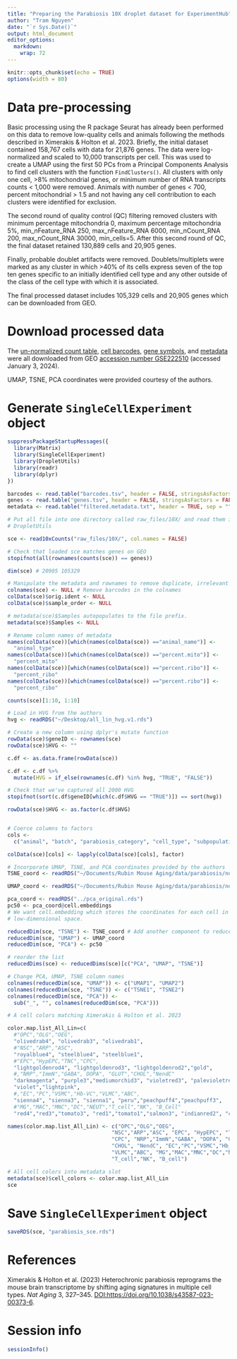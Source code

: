 ```yaml
---
title: "Preparing the Parabiosis 10X droplet dataset for ExperimentHub"
author: "Tram Nguyen"
date: "`r Sys.Date()`"
output: html_document
editor_options: 
  markdown: 
    wrap: 72
---
```


```r
knitr::opts_chunk$set(echo = TRUE)
options(width = 80)
```

# Data pre-processing

Basic processing using the R package Seurat has already been performed
on this data to remove low-quality cells and animals following the
methods described in Ximerakis & Holton et al. 2023. Briefly, the
initial dataset contained 158,767 cells with data for 21,876 genes. The
data were log-normalized and scaled to 10,000 transcripts per cell. This
was used to create a UMAP using the first 50 PCs from a Principal
Components Analysis to find cell clusters with the function
`FindClusters()`. All clusters with only one cell, \>8% mitochondrial
genes, or minimum number of RNA transcripts counts \< 1,000 were
removed. Animals with number of genes \< 700, percent mitochondrial \>
1.5 and not having any cell contribution to each clusters were
identified for exclusion.

The second round of quality control (QC) filtering removed clusters with
minimum percentage mitochondria 0, maximum percentage mitochondria 5%,
min_nFeature_RNA 250, max_nFeature_RNA 6000, min_nCount_RNA 200,
max_nCount_RNA 30000, min_cells=5. After this second round of QC, the
final dataset retained 130,889 cells and 20,905 genes.

Finally, probable doublet artifacts were removed. Doublets/multiplets
were marked as any cluster in which \>40% of its cells express seven of
the top ten genes specific to an initially identified cell type and any
other outside of the class of the cell type with which it is associated.

The final processed dataset includes 105,329 cells and 20,905 genes
which can be downloaded from GEO.

# Download processed data

The [un-normalized count
table](https://www.ncbi.nlm.nih.gov/geo/download/?acc=GSE222510&format=file&file=GSE222510%5Fraw%5Fmatrix%2Emtx%2Egz),
[cell
barcodes](https://www.ncbi.nlm.nih.gov/geo/download/?acc=GSE222510&format=file&file=GSE222510%5Fraw%5Fbarcodes%2Etsv%2Egz),
[gene
symbols](https://www.ncbi.nlm.nih.gov/geo/download/?acc=GSE222510&format=file&file=GSE222510%5Fraw%5Fgenes%2Etsv%2Egz),
and
[metadata](https://www.ncbi.nlm.nih.gov/geo/download/?acc=GSE222510&format=file&file=GSE222510%5Ffiltered%5Fmetadata%2Etxt%2Egz)
were all downloaded from GEO [accession number
GSE222510](https://www.ncbi.nlm.nih.gov/geo/query/acc.cgi?acc=GSE222510)
(accessed January 3, 2024).

UMAP, TSNE, PCA coordinates were provided courtesy of the authors.

# Generate `SingleCellExperiment` object

```r
suppressPackageStartupMessages({
  library(Matrix)
  library(SingleCellExperiment)
  library(DropletUtils)
  library(readr)
  library(dplyr)
})

barcodes <- read.table("barcodes.tsv", header = FALSE, stringsAsFactors = FALSE)
genes <- read.table("genes.tsv", header = FALSE, stringsAsFactors = FALSE)
metadata <- read.table("filtered.metadata.txt", header = TRUE, sep = "")

# Put all file into one directory called raw_files/10X/ and read them in with
# DropletUtils

sce <- read10xCounts("raw_files/10X/", col.names = FALSE)

# Check that loaded sce matches genes on GEO
stopifnot(all(rownames(counts(sce)) == genes))

dim(sce) # 20905 105329

# Manipulate the metadata and rownames to remove duplicate, irrelevant info
colnames(sce) <- NULL # Remove barcodes in the colnames
colData(sce)$orig.ident <- NULL
colData(sce)$sample_order <- NULL

# metadata(sce)$Samples autopopulates to the file prefix. 
metadata(sce)$Samples <- NULL

# Rename column names of metadata
names(colData(sce))[which(names(colData(sce)) =="animal_name")] <- 
  "animal_type"
names(colData(sce))[which(names(colData(sce)) =="percent.mito")] <- 
  "percent_mito"
names(colData(sce))[which(names(colData(sce)) =="percent.ribo")] <- 
  "percent_ribo"
names(colData(sce))[which(names(colData(sce)) =="percent.ribo")] <- 
  "percent_ribo"

counts(sce)[1:10, 1:10]

# Load in HVG from the authors
hvg <- readRDS("~/Desktop/all_lin_hvg.v1.rds")

# Create a new column using dplyr's mutate function
rowData(sce)$geneID <- rownames(sce)
rowData(sce)$HVG <- ""

c.df <- as.data.frame(rowData(sce))

c.df <- c.df %>%
  mutate(HVG = if_else(rownames(c.df) %in% hvg, "TRUE", "FALSE"))

# Check that we've captured all 2000 HVG
stopifnot(sort(c.df$geneID[which(c.df$HVG == "TRUE")]) == sort(hvg))

rowData(sce)$HVG <- as.factor(c.df$HVG)


# Coerce columns to factors
cols <- 
  c("animal", "batch", "parabiosis_category", "cell_type", "subpopulation")

colData(sce)[cols] <- lapply(colData(sce)[cols], factor)

# Incorporate UMAP, TSNE, and PCA coordinates provided by the authors
TSNE_coord <- readRDS("~/Documents/Rubin Mouse Aging/data/parabiosis/norm_files/tsne_original.rds")

UMAP_coord <- readRDS("~/Documents/Rubin Mouse Aging/data/parabiosis/norm_files/umap_original.rds")

pca_coord <- readRDS("../pca_original.rds")
pc50 <- pca_coord@cell.embeddings 
# We want cell.embedding which stores the coordinates for each cell in
# low-dimensional space.

reducedDim(sce, "TSNE") <- TSNE_coord # Add another component to reducedDims
reducedDim(sce, "UMAP") <- UMAP_coord
reducedDim(sce, "PCA") <- pc50 

# reorder the list
reducedDims(sce) <- reducedDims(sce)[c("PCA", "UMAP", "TSNE")] 

# Change PCA, UMAP, TSNE column names
colnames(reducedDim(sce, "UMAP")) <- c("UMAP1", "UMAP2")
colnames(reducedDim(sce, "TSNE")) <- c("TSNE1", "TSNE2")
colnames(reducedDim(sce, "PCA")) <-  
  sub("_", "", colnames(reducedDim(sce, "PCA")))

# A cell colors matching Ximerakis & Holton et al. 2023

color.map.list_All_Lin=c(
  #"OPC","OLG","OEG",
  "olivedrab4", "olivedrab3", "olivedrab1",
  #"NSC","ARP","ASC",
  "royalblue4", "steelblue4", "steelblue1",
  #"EPC","HypEPC,"TNC","CPC",
  "lightgoldenrod4", "lightgoldenrod3", "lightgoldenrod2","gold",
  #,"NRP","ImmN","GABA", DOPA", "GLUT","CHOL","NendC"
  "darkmagenta", "purple3","mediumorchid3", "violetred3", "palevioletred", 
  "violet","lightpink",
  #,"EC","PC","VSMC","Hb-VC","VLMC","ABC",
  "sienna4", "sienna3", "sienna1", "peru","peachpuff4","peachpuff3",
  #"MG","MAC","MNC","DC","NEUT","T_cell","NK", "B_Cell"
  "red4","red3","tomato3", "red1","tomato1","salmon3", "indianred2", "coral")

names(color.map.list_All_Lin) <- c("OPC","OLG","OEG",
                                 "NSC","ARP","ASC", "EPC", "HypEPC", "TNC", 
                                 "CPC", "NRP","ImmN","GABA", "DOPA", "GLUT",
                                 "CHOL", "NendC", "EC","PC","VSMC","Hb_VC",
                                 "VLMC","ABC", "MG","MAC","MNC","DC","NEUT",
                                 "T_cell","NK", "B_cell")

# All cell colors into metadata slot
metadata(sce)$cell_colors <- color.map.list_All_Lin 
sce
```

# Save `SingleCellExperiment` object

```r
saveRDS(sce, "parabiosis_sce.rds")
```

# References

Ximerakis & Holton et al. (2023) Heterochronic parabiosis reprograms the
mouse brain transcriptome by shifting aging signatures in multiple cell
types. *Nat Aging* 3, 327--345.
<DOI:https://doi.org/10.1038/s43587-023-00373-6>.

# Session info

```r
sessionInfo()
```
